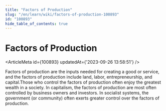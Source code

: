 ```yaml
---
title: "Factors of Production"
slug: "/en/learn/wiki/factors-of-production-100893"
id: "100893"
hide_table_of_contents: true
---
```



# Factors of Production

<ArticleMeta id={100893} updatedAt={'2023-09-26 13:58:51'} />
<div className='border-solid border-b border-t-0 my-4 border-[var(--ifm-color-gray-300)]' />

Factors of production are the inputs needed for creating a good or service, and the factors of production include land, labor, entrepreneurship, and capital.Those who control the factors of production often enjoy the greatest wealth in a society. In capitalism, the factors of production are most often controlled by business owners and investors. In socialist systems, the government (or community) often exerts greater control over the factors of production.
